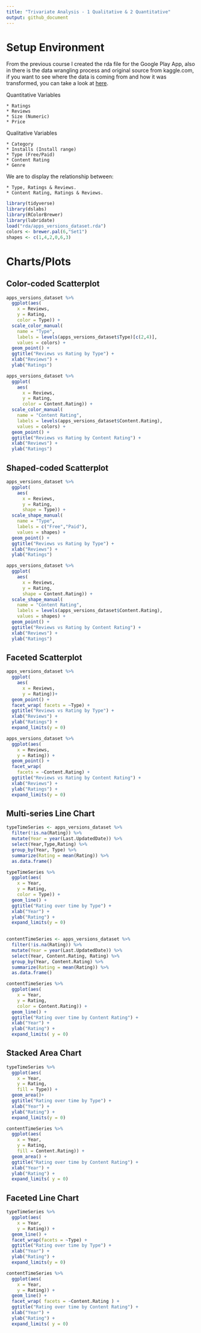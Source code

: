 ```yaml
---
title: "Trivariate Analysis - 1 Qualitative & 2 Quantitative"
output: github_document
---
```


# Setup Environment

From the previous course I created the rda file for the Google Play App, also in there is the data wrangling process and original source from kaggle.com, if you want to see where the data is coming from and how it was transformed, you can take a look at [here](https://github.com/irmoralesb/BeginningDataVisualizationWithR).

Quantitative Variables

    * Ratings
    * Reviews
    * Size (Numeric)
    * Price
    
    
Qualitative Variables

    * Category
    * Installs (Install range)
    * Type (Free/Paid)
    * Content Rating
    * Genre

We are to display the relationship between:
   
    * Type, Ratings & Reviews.
    * Content Rating, Ratings & Reviews.

```r
library(tidyverse)
library(dslabs)
library(RColorBrewer)
library(lubridate)
load("rda/apps_versions_dataset.rda")
colors <- brewer.pal(6,"Set1")
shapes <- c(1,4,2,0,6,3)
```


# Charts/Plots

## Color-coded Scatterplot
```r
apps_versions_dataset %>%
  ggplot(aes(
    x = Reviews,
    y = Rating,
    color = Type)) +
  scale_color_manual(
    name = "Type",
    labels = levels(apps_versions_dataset$Type)[c(2,4)],
    values = colors) +
  geom_point() +
  ggtitle("Reviews vs Rating by Type") +
  xlab("Reviews") +
  ylab("Ratings")
```

```r
apps_versions_dataset %>%
  ggplot(
    aes(
      x = Reviews,
      y = Rating,
      color = Content.Rating)) +
  scale_color_manual(
    name = "Content Rating",
    labels = levels(apps_versions_dataset$Content.Rating),
    values = colors) +
  geom_point() +
  ggtitle("Reviews vs Rating by Content Rating") +
  xlab("Reviews") +
  ylab("Ratings")
```



## Shaped-coded Scatterplot
```r
apps_versions_dataset %>%
  ggplot(
    aes(
      x = Reviews,
      y = Rating,
      shape = Type)) +
  scale_shape_manual(
    name = "Type",
    labels = c("Free","Paid"),
    values = shapes) +
  geom_point() +
  ggtitle("Reviews vs Rating by Type") +
  xlab("Reviews") +
  ylab("Ratings")
```


```r
apps_versions_dataset %>%
  ggplot(
    aes(
      x = Reviews,
      y = Rating,
      shape = Content.Rating)) +
  scale_shape_manual(
    name = "Content Rating",
    labels = levels(apps_versions_dataset$Content.Rating),
    values = shapes) +
  geom_point() +
  ggtitle("Reviews vs Rating by Content Rating") +
  xlab("Reviews") +
  ylab("Ratings")
```

## Faceted Scatterplot

```r
apps_versions_dataset %>%
  ggplot(
    aes( 
      x = Reviews, 
      y = Rating))+
  geom_point() +
  facet_wrap( facets = ~Type) +
  ggtitle("Reviews vs Rating by Type") +
  xlab("Reviews") +
  ylab("Ratings") +
  expand_limits(y = 0)
```



```r
apps_versions_dataset %>%
  ggplot(aes(
    x = Reviews,
    y = Rating)) +
  geom_point() +
  facet_wrap(
    facets = ~Content.Rating) +
  ggtitle("Reviews vs Rating by Content Rating") +
  xlab("Reviews") +
  ylab("Ratings") +
  expand_limits(y = 0)
```


## Multi-series Line Chart


```r
typeTimeSeries <- apps_versions_dataset %>%
  filter(!is.na(Rating)) %>%
  mutate(Year = year(Last.UpdatedDate)) %>%
  select(Year,Type,Rating) %>%
  group_by(Year, Type) %>%
  summarize(Rating = mean(Rating)) %>%
  as.data.frame()

typeTimeSeries %>%
  ggplot(aes(
    x = Year,
    y = Rating,
    color = Type)) +
  geom_line() +
  ggtitle("Rating over time by Type") +
  xlab("Year") +
  ylab("Rating") +
  expand_limits(y = 0)
  
```
```r
contentTimeSeries <- apps_versions_dataset %>%
  filter(!is.na(Rating)) %>%
  mutate(Year = year(Last.UpdatedDate)) %>%
  select(Year, Content.Rating, Rating) %>%
  group_by(Year, Content.Rating) %>%
  summarize(Rating = mean(Rating)) %>%
  as.data.frame()

contentTimeSeries %>%
  ggplot(aes(
    x = Year,
    y = Rating,
    color = Content.Rating)) +
  geom_line() +
  ggtitle("Rating over time by Content Rating") +
  xlab("Year") +
  ylab("Rating") +
  expand_limits( y = 0)
```




## Stacked Area Chart
```r
typeTimeSeries %>%
  ggplot(aes(
    x = Year,
    y = Rating,
    fill = Type)) +
  geom_area()+
  ggtitle("Rating over time by Type") +
  xlab("Year") +
  ylab("Rating") +
  expand_limits(y = 0)
```

```r
contentTimeSeries %>%
  ggplot(aes(
    x = Year,
    y = Rating,
    fill = Content.Rating)) +
  geom_area() +
  ggtitle("Rating over time by Content Rating") +
  xlab("Year") +
  ylab("Rating") +
  expand_limits( y = 0)

```


## Faceted Line Chart
```r
typeTimeSeries %>%
  ggplot(aes(
    x = Year,
    y = Rating)) +
  geom_line() +
  facet_wrap(facets = ~Type) +
  ggtitle("Rating over time by Type") +
  xlab("Year") +
  ylab("Rating") +
  expand_limits(y = 0)
```

```r
contentTimeSeries %>%
  ggplot(aes(
    x = Year,
    y = Rating)) +
  geom_line() +
  facet_wrap( facets = ~Content.Rating ) +
  ggtitle("Rating over time by Content Rating") +
  xlab("Year") +
  ylab("Rating") +
  expand_limits( y = 0)
```

